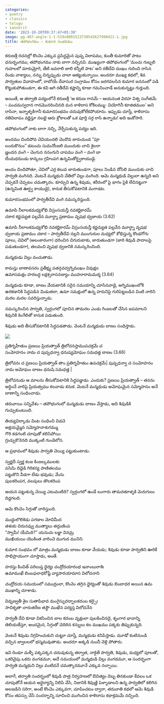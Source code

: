 ```yaml
---
categories:
- poetry
- classics
- telugu
- sanskrit
date: '2023-10-20T09:37:47+05:30'
image: pg-407-angle-1-1-519x8001523730543627990421-1.jpg
title: తపోభంగము – కుమార సంభవము
---
```




కరుణశ్రీ రచనల్లో కొంచెం ఎక్కువ ప్రసిద్ధమైన పుష్ప విలాపము, కుంతీ కుమారితో పాటు ధనుర్భంగము, తపోభంగము నాకు బాగా నచ్చినవి. ముఖ్యంగా తపోభంగంలో ‘మంచు గుబ్బలి గుహలలో మారుమ్రోగె, తేటి జవరాలి జాలి కన్నీటి పాట’ అని రతీదేవి దుఃఖం గురించి రాసిన రెండు వాక్యాలు, నన్ను చిన్నప్పుడు చాలా ఆకట్టుకున్నాయి. అందరూ ముఖ్య కథలో, శివ పార్వతుల వివాహంలో, రాబోయే దేవాసుర సంగ్రామం కోసం జరగవలసిన కుమార జననంలో పడి కొట్టుకుపోతుండగా, ఈ కవి ఆగి రతీదేవి కష్టాన్ని కూడా గమనించాడే అనుకున్నట్టు గుర్తుంది.

అయితే, ఆ తర్వాతి పద్యంలోనే కరుణశ్రీ ‘ఆ కరుణ గానమే – ఆయనంత విరహ విశ్వ సంగీతమే – పంచమస్వరాన గానమొనరించినది మన కాళిదాస కోకిలమ్ము\- వియోగినీ కూజితముల’ అని రాసినా, ఇన్నాళ్ళకిగానీ కుమారసంభవం చదువుకోలేకపోయాను. ఇప్పుడు చూస్తే, కాళిదాసు రతివిలాపం వర్ణిస్తూ నలభై ఆరు శ్లోకాలతో ఒక పూర్తి సర్గ రాసి ఉన్నాడు! అది ఇంకోసారి.

తపోభంగంలో నాకు బాగా నచ్చి, నేర్చేసుకున్న పద్యం ఇది.

అందము చిందిపోవ చెవియందలి చెందొవ జారుచుండ “పూ<br>
లందుకొనుం ” డటంచు సుమనోంజలి ముందుకు చాచి శైలరా<br>
ణ్ణందన వంగె – చెంగున ననంగుని చాపము వంగె – వంగె బా<br>
లేందుధరుండు కాన్కలు గ్రహింపగ ఉన్నమితోర్ధ్వకాయుడై.

అందం చిందిపోతూ, చెవిలో ఎర్ర కలువ జారుతుండగా, పూలు నిండిన దోసిలి ముందుకు చాచి పార్వతి వంగినది. వెంటనే మన్మథుని చేతిలో విల్లు వంగింది. ఆమె మన్మథుడి విల్లులా ఉన్నది అని చెప్పకనే చెప్పటం చమత్కారం. కూర్చుని ఉన్న శివుడు, శరీరంలో పై భాగం పైకి లేచినట్టుగా (ఉన్నమిత ఊర్ధ్వ కాయుడై), కానుక తీసుకోవటానికి వంగాడట.

కుమారసంభవంలో పార్వతీదేవి వంగి నమస్కరిస్తుంది.

ఉమాపి నీలాలకమధ్యశోభి విస్రంసయన్తీ నవకర్ణికారమ్ <br>
చకార కర్ణచ్యుత పల్లవేన మూర్ధ్నా ప్రణామం వృషభ ధ్వజాయ (3\.62\)

ఉమాపి నీలాలకమధ్యశోభి నవకర్ణికారమ్ విస్రంసయన్తీ కర్ణచ్యుత పల్లవేన మూర్ధ్నా వృషభ ధ్వజాయ ప్రణామం చకార – పార్వతీదేవి నల్లని ముంగురుల మధ్యలో శోభిస్తున్న కొండగోగు పూలు, చెవిలో (అలంకారంగా) ధరించిన చిగురుటాకు, జారుతుండగా (జారి శివుడి పాదాలపై పడుతుండగా), తలవంచి వృషభ ధ్వజునికి నమస్కరించింది.

మన్మథుడు విల్లు వంచుతాడు.

కామస్తు బాణావసరం ప్రతీక్ష్య పతన్గవద్వగ్నిముఖం వివుక్షుః<br>
ఉమాసమక్షం హరబద్ధ లక్షశ్సరాసనజ్యాం ముహూరామమర్శ (3\.64\)

మన్మథుడు కూడా, బాణం వేయటానికి సరైన సమయాన్ని చూసినవాడై, అగ్నిముఖంలోకి ఉరకడానికి సిద్ధపడిన మిడుతలా, ఉమా సమక్షంలో ఉన్న హరునిపై గురిపెట్టబడిన వింటి నారిని మరల మరల సవరిస్తున్నాడు.

నమస్కరించిన పార్వతి, స్వర్గంగలో పూచిన తామరల ఎండు గింజలతో చేసిన జపమాలని శివునికి కెంగేలితో కానుక పడుతుంది.

శివుడు అది తీసుకోవటానికి సిద్ధపడతాడు. వెంటనే మన్మథుడు బాణం సంధిస్తాడు.

 ![](pg-407-angle-1-1-519x8001523730543627990421-1.jpg)

ప్రతిగృహీతుం ప్రణయి ప్రియత్వాత్ త్రిలోచనస్తాముపచక్రమే చ <br>
సంమోహనం నామ చ పుష్పధన్వా ధనుష్యమోఘం సమధత్త బాణం (3\.66\)

త్రిలోచనః చ ప్రణయి ప్రియత్వాత్ తాం ప్రతిగృహీతుం ఉపచక్రమే\| పుష్పధన్వా చ సంమోహనం నామ అమోఘం బాణం ధనుషి సమధత్త \|

త్రిలోచనుడు ఆ మాలను తీసుకోవటానికి సిద్ధపడ్డాడు. ఎందుకు? ప్రణయి ప్రియత్వాత్ – తనను అర్థించే వారిపై ప్రియత్వము కలవాడు కనుక. వెంటనే మన్మథుడు అమోఘమైన సమ్మోహనం అనే బాణాన్ని సంధించాడు.

తరువాయి సన్నివేశం – తపోభంగంలో మన్మథుడు బాణం వేస్తాడు, అది శివుడికి గుచ్చుకుంటుంది.

తియ్యవిల్కాడు వింట సంధించి విడచె <br>
అక్షయమ్మైన సమ్మోహనాశుగమ్ము <br>
గౌరి కడగంటి చూపుతో కలిసిపోయి <br>
గ్రుచ్చుకొనెనది ముక్కంటి గుండెలోన.

ఆ ప్రభావంలో శివుడు పార్వతి చెయ్యి పట్టుకుంటాడు.

స్వర్ణదీ స్వర్ణ కంజ కింజల్కములకు <br>
పసిమి దిద్దెడి గిరికన్య పాణితలము <br>
పట్టుకొని వీడగా లేడు భవుడు; మేను <br>
పులకరింపగ, వలపులు తొలకరింప

ఆయన పట్టుకున్న చెయ్యి ఎటువంటిది? స్వర్గంగలో ఉండే బంగారు తామరతూళ్ళకి మెరుగులు దిద్దగలది.

ఆమె కొంచెం సిగ్గుతో వారిస్తుంది.

ముద్దులొలికెడు పగడాల మోవిమీద<br>
తళుకు చిరునవ్వు ముత్యాలు తద్గుణింప <br>
“స్వామీ! యేమిది?” యనుచు లజ్జా వినమ్ర <br>
ముఖియయి యొకింత వారించె ముగుద మునిని.

కుమార సంభవం లో మాత్రం మన్మథుడు బాణం కూడా వేయడు; శివుడు కూడా పార్వతిని ఊరికే సాభిప్రాయంగా చూస్తాడు, అంతే.

హరస్తు కించిత్ పరిలుప్త ధైర్యః చంద్రోదయారంభ ఇవాంబురాశిః<br>
ఉమాముఖే బింబఫలాధరోష్ఠే వ్యాపారయామాస విలోచనాని

చంద్రోదయ సమయంలో సముద్రంలా, కొంచెం తగ్గిన ధైర్యంతో శివుడు బింబాధర అయిన ఉమ ముఖాన్ని చూశాడు.

వివృణ్వతీ శైల సుతాపిభావ మంగైస్ఫురద్బాలకదంబ కల్పైః <br>
సాచికృతా చారుతరేణ తస్థౌ ముఖేన పర్యస్త విలోచనేన

పార్వతీ దేవి కూడా వికసించిన బాల కదంబ వృక్షంలా పులకించినదై, శృంగార భావాన్ని తెలియజేస్తూ, అందమైన, సిగ్గుతో చెదిరిన కన్నులు కల ముఖము పక్కకు తిప్పుకున్నది.

వెంటనే శివుడు నిగ్రహించుకుని చుట్టూ చూస్తే, మన్మథుడు కనిపిస్తాడు. మూడో కంటినుండి వచ్చిన జ్వాలలలో భస్మమవుతాడు. అందరూ అక్కడి నుంచీ వెళ్లి పోతారు.

ఇవి రెండూ మళ్ళీ పక్కపక్కన చదువుకున్న తర్వాత, నాకైతే పార్వతి, శివుడు, మధ్యలో పూలతో, ఒకరివైపు ఒకరు వంగడమూ, అదే సమయంలో మన్మథుడి విల్లు వంగడమూ, ఆ సందర్భంగా పార్వతి మన్మథుని విల్లు వంటిదనే చమత్కారమూనే ఎక్కువ నచ్చాయి.

అలాగే, తర్వాతి సందర్భంలో శివుడి పాత్ర నిర్వహణలో ఔచిత్యం దెబ్బ తినకుండా కేవలం ఒక చూపుతోనే ఆయన అధైర్యాన్ని నిలిపి వేసి, నిజానికి శివుణ్ణి పెళ్ళాడాలని ఉన్న పార్వతిలో కలిగిన అలజడిని సరిగా, అంటే కొంచెం ఎక్కువగా, చూపించటం ద్వారా, తరువాతి కథలో ఆమె శివుడి కోసం తపస్సు చేసే సందర్భాన్ని సూచించి ముగించిన కాళిదాసు కథాక్రమమే నచ్చింది.

<!--
post-807
https://venugvgk.wordpress.com/2023/10/20/%e0%b0%a4%e0%b0%aa%e0%b1%8b%e0%b0%ad%e0%b0%82%e0%b0%97%e0%b0%ae%e0%b1%81-%e0%b0%95%e0%b1%81%e0%b0%ae%e0%b0%be%e0%b0%b0-%e0%b0%b8%e0%b0%82%e0%b0%ad%e0%b0%b5%e0%b0%ae%e0%b1%81/
-->
